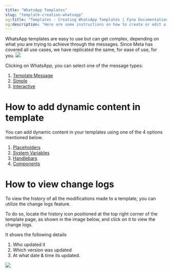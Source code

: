 ```yaml
---
title: "WhatsApp Templates"
slug: "template-creation-whatsapp"
og:title: "Templates - Creating WhatsApp Templates | Fyno Documentation"
og:description: "Here are some instructions on how to create or edit a WhatsApp template."
---
```


WhatsApp templates are easy to use but can get complex, depending on what you are trying to achieve through the messages. Since Meta has covered all use cases, we have replicated the same, for ease of use, for you.
![](/images/93036fe-wa_template_sample.png)

Clicking on WhatsApp, you can select one of the message types:

1. [Template Message](./whatsapp-template-message)
2. [Simple](./whatsapp-simple-message)
3. [Interactive](./whatsapp-interactive-message)

# How to add dynamic content in template

You can add dynamic content in your templates using one of the 4 options mentioned below.

1. [Placeholders](./template-dynamic-content#1-placeholders)
2. [System Variables](./template-dynamic-content#2-system-variables)
3. [Handlebars](./template-dynamic-content#3-handlebars)
4. [Components](./template-dynamic-content#4-components)

# How to view change logs

To view the history of all the modifications made to a template, you can utilize the change logs feature.

To do so, locate the history icon positioned at the top right corner of the template page, as shown in the image below, and click on it to view the change logs.

It shows the following details

1. Who updated it
2. Which version was updated
3. At what date & time its updated.

![](/images/60b1c59-changelog_templates.png)
